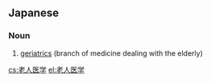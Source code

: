 ==Japanese==
{{ja-kanjitab|ろう|じん|い|がく|yomi=on}}

===Noun===
{{ja-noun|ろうじん いがく}}

# {{lb|ja|medicine|sort=ろうじんいがく}} [[geriatrics]] (branch of medicine dealing with the elderly)

[[cs:老人医学]]
[[el:老人医学]]